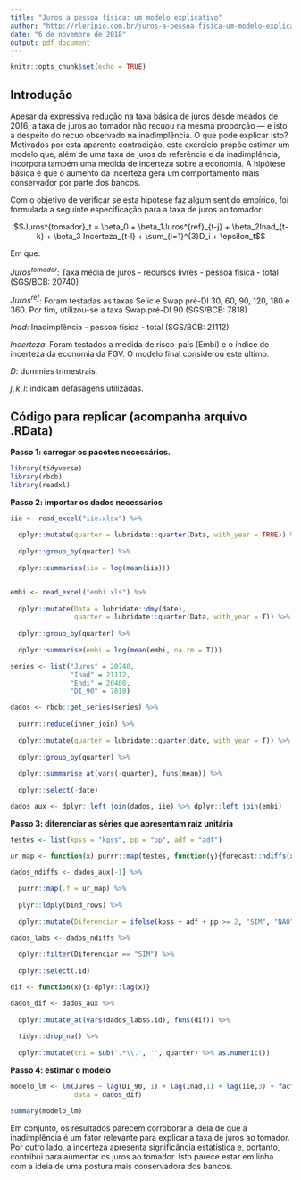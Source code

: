 ---
title: "Juros a pessoa física: um modelo explicativo"
author: "http://rleripio.com.br/juros-a-pessoa-fisica-um-modelo-explicativo/"
date: "6 de novembro de 2018"
output: pdf_document
---

```{r setup, include=FALSE}
knitr::opts_chunk$set(echo = TRUE)
```

## Introdução

Apesar da expressiva redução na taxa básica de juros desde meados de 2016, a taxa de juros ao tomador não recuou na mesma proporção  — e isto a despeito do recuo observado na inadimplência. O que pode explicar isto? Motivados por esta aparente contradição, este exercício propõe estimar um modelo que, além de uma taxa de juros de referência e da inadimplência, incorpora também uma medida de incerteza sobre a economia. A hipótese básica é que o aumento da incerteza gera um comportamento mais conservador por parte dos bancos. 

Com o objetivo de verificar se esta hipótese faz algum sentido empírico, foi formulada a seguinte especificação para a taxa de juros ao tomador:

$$Juros^{tomador}_t = \beta_0 + \beta_1Juros^{ref}_{t-j} + \beta_2Inad_{t-k} + \beta_3 Incerteza_{t-l} + \sum_{i=1}^{3}D_i + \epsilon_t$$

Em que:

$Juros^{tomador}$: Taxa média de juros - recursos livres - pessoa física - total (SGS/BCB: 20740)

$Juros^{ref}$: Foram testadas as taxas Selic e Swap pré-DI 30, 60, 90, 120, 180 e 360. Por fim, utilizou-se a taxa Swap pré-DI 90 (SGS/BCB: 7818)

$Inad$: Inadimplência - pessoa física - total (SGS/BCB: 21112)

$Incerteza$: Foram testados a medida de risco-país (Embi) e o índice de incerteza da economia da FGV. O modelo final considerou este último.

$D$: dummies trimestrais.

${j,k,l}$: indicam defasagens utilizadas.

## Código para replicar (acompanha arquivo .RData)

**Passo 1: carregar os pacotes necessários.**

```{r, message=F, warning=F}

library(tidyverse)
library(rbcb)
library(readxl)

```

**Passo 2: importar os dados necessários**

```{r, message=F, warning=F}

iie <- read_excel("iie.xlsx") %>%
  
  dplyr::mutate(quarter = lubridate::quarter(Data, with_year = TRUE)) %>%
  
  dplyr::group_by(quarter) %>%
  
  dplyr::summarise(iie = log(mean(iie)))


embi <- read_excel("embi.xls") %>%
  
  dplyr::mutate(Data = lubridate::dmy(date),
                quarter = lubridate::quarter(Data, with_year = T)) %>%
  
  dplyr::group_by(quarter) %>%
  
  dplyr::summarise(embi = log(mean(embi, na.rm = T)))

series <- list("Juros" = 20740,
               "Inad" = 21112,
               "Endi" = 20400,
               "DI_90" = 7818)

dados <- rbcb::get_series(series) %>% 
  
  purrr::reduce(inner_join) %>%
  
  dplyr::mutate(quarter = lubridate::quarter(date, with_year = T)) %>%
  
  dplyr::group_by(quarter) %>%
  
  dplyr::summarise_at(vars(-quarter), funs(mean)) %>%
  
  dplyr::select(-date)

dados_aux <- dplyr::left_join(dados, iie) %>% dplyr::left_join(embi)

```

**Passo 3: diferenciar as séries que apresentam raiz unitária**

```{r, message=F, warning=F}

testes <- list(kpss = "kpss", pp = "pp", adf = "adf")

ur_map <- function(x) purrr::map(testes, function(y){forecast::ndiffs(x, alpha = 0.05, y)})

dados_ndiffs <- dados_aux[-1] %>% 
  
  purrr::map(.f = ur_map) %>%
  
  plyr::ldply(bind_rows) %>%
  
  dplyr::mutate(Diferenciar = ifelse(kpss + adf + pp >= 2, "SIM", "NÃO"))

dados_labs <- dados_ndiffs %>% 
  
  dplyr::filter(Diferenciar == "SIM") %>% 
  
  dplyr::select(.id)

dif <- function(x){x-dplyr::lag(x)}

dados_dif <- dados_aux %>% 
  
  dplyr::mutate_at(vars(dados_labs$.id), funs(dif)) %>%
  
  tidyr::drop_na() %>%
  
  dplyr::mutate(tri = sub('.*\\.', '', quarter) %>% as.numeric())

```

**Passo 4: estimar o modelo**

```{r, message=F, warning=F}

modelo_lm <- lm(Juros ~ lag(DI_90, 1) + lag(Inad,1) + lag(iie,3) + factor(tri), 
                data = dados_dif)

summary(modelo_lm)

```

Em conjunto, os resultados parecem corroborar a ideia de que a inadimplência é um fator relevante para explicar a taxa de juros ao tomador. Por outro lado, a incerteza apresenta significância estatística e, portanto, contribui para aumentar os juros ao tomador. Isto parece estar em linha com a ideia de uma postura mais conservadora dos bancos.